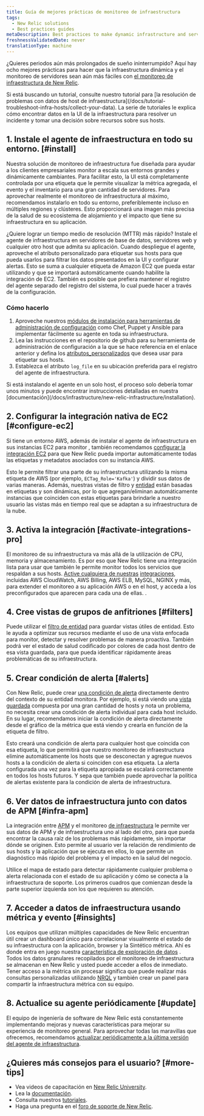 ```yaml
---
title: Guía de mejores prácticas de monitoreo de infraestructura
tags:
  - New Relic solutions
  - Best practices guides
metaDescription: Best practices to make dynamic infrastructure and server monitoring even easier with New Relic.
freshnessValidatedDate: never
translationType: machine
---
```


¿Quieres periodos aún más prolongados de sueño ininterrumpido? Aquí hay ocho mejores prácticas para hacer que la infraestructura dinámica y el monitoreo de servidores sean aún más fáciles con [el monitoreo de infraestructura de New Relic](https://newrelic.com/infrastructure).

<Callout variant="tip">
  Si está buscando un tutorial, consulte nuestro tutorial para [la resolución de problemas con datos de host de infraestructura](/docs/tutorial-troubleshoot-infra-hosts/collect-your-data). La serie de tutoriales le explica cómo encontrar datos en la UI de la infraestructura para resolver un incidente y tomar una decisión sobre recursos sobre sus hosts.
</Callout>

## 1. Instale el agente de infraestructura en todo su entorno. [#install]

Nuestra solución de monitoreo de infraestructura fue diseñada para ayudar a los clientes empresariales monitor a escala sus entornos grandes y dinámicamente cambiantes. Para facilitar esto, la UI está completamente controlada por una etiqueta que le permite visualizar la métrica agregada, el evento y el inventario para una gran cantidad de servidores. Para aprovechar realmente el monitoreo de infraestructura al máximo, recomendamos instalarlo en todo su entorno, preferiblemente incluso en múltiples regiones y clústeres. Esto proporcionará una imagen más precisa de la salud de su ecosistema de alojamiento y el impacto que tiene su infraestructura en su aplicación.

¿Quiere lograr un tiempo medio de resolución (MTTR) más rápido? Instale el agente de infraestructura en servidores de base de datos, servidores web y cualquier otro host que admita su aplicación. Cuando despliegue el agente, aproveche el atributo personalizado para etiquetar sus hosts para que pueda usarlos para filtrar los datos presentados en la UI y configurar alertas. Esto se suma a cualquier etiqueta de Amazon EC2 que pueda estar utilizando y que se importará automáticamente cuando habilite la integración de EC2. También es posible que prefiera mantener el registro del agente separado del registro del sistema, lo cual puede hacer a través de la configuración.

### Cómo hacerlo

1. Aproveche nuestros [módulos de instalación para herramientas de administración de configuración](/docs/infrastructure/new-relic-infrastructure/config-management-tools) como Chef, Puppet y Ansible para implementar fácilmente su agente en toda su infraestructura.
2. Lea las instrucciones en el repositorio de github para su herramienta de administración de configuración a la que se hace referencia en el enlace anterior y defina los [atributos_personalizados](/docs/infrastructure/new-relic-infrastructure/configuration/configure-infrastructure-agent#attributes) que desea usar para etiquetar sus hosts.
3. Establezca el atributo `log_file` en su ubicación preferida para el registro del agente de infraestructura.

<Callout variant="tip">
  Si está instalando el agente en un solo host, el proceso solo debería tomar unos minutos y puede encontrar instrucciones detalladas en nuestra [documentación](/docs/infrastructure/new-relic-infrastructure/installation).
</Callout>

## 2. Configurar la integración nativa de EC2 [#configure-ec2]

Si tiene un entorno AWS, además de instalar el agente de infraestructura en sus instancias EC2 para monitor , también recomendamos [configurar la integración EC2](/docs/infrastructure/infrastructure-integrations/amazon-integrations/aws-ec2-integration) para que New Relic pueda importar automáticamente todas las etiquetas y metadatos asociados con su instancia AWS.

Esto le permite filtrar una parte de su infraestructura utilizando la misma etiqueta de AWS (por ejemplo, `ECTag_Role='Kafka'`) y dividir sus datos de varias maneras. Además, nuestras vistas de filtro <InlinePopover type="alerts"/>y [entidad](/docs/new-relic-solutions/new-relic-one/core-concepts/search-filter-entities) están basadas en etiquetas y son dinámicas, por lo que agregan/eliminan automáticamente instancias que coinciden con estas etiquetas para brindarle a nuestro usuario las vistas más en tiempo real que se adaptan a su infraestructura de la nube.

## 3. Activa la integración [#activate-integrations-pro]

El monitoreo de su infraestructura va más allá de la utilización de CPU, memoria y almacenamiento. Es por eso que New Relic tiene una integración lista para usar que también le permite monitor todos los servicios que respaldan a sus hosts. [Active cualquiera de nuestras](/docs/infrastructure-integrations-aws-configuration) [integraciones](/docs/infrastructure-integrations-aws-configuration), incluidas AWS CloudWatch, AWS Billing, AWS ELB, MySQL, NGINX y más, para extender el monitoreo a su aplicación AWS o en el host, y acceda a los <InlinePopover type="dashboards"/>preconfigurados que aparecen para cada una de ellas. .

## 4. Cree vistas de grupos de anfitriones [#filters]

Puede utilizar el [filtro de entidad](/docs/new-relic-solutions/new-relic-one/core-concepts/search-filter-entities) para guardar vistas útiles de entidad. Esto le ayuda a optimizar sus recursos mediante el uso de una vista enfocada para monitor, detectar y resolver problemas de manera proactiva. También podrá ver el estado de salud codificado por colores de cada host dentro de esa vista guardada, para que pueda identificar rápidamente áreas problemáticas de su infraestructura.

## 5. Crear condición de alerta [#alerts]

Con New Relic, puede crear [una condición de alerta](/docs/alerts/new-relic-alerts/getting-started/alerts-glossary#alert-condition) directamente dentro del contexto de su entidad monitora. Por ejemplo, si está viendo una [vista guardada](/docs/new-relic-solutions/new-relic-one/core-concepts/search-filter-entities) compuesta por una gran cantidad de hosts y nota un problema, no necesita crear una condición de alerta individual para cada host incluido. En su lugar, recomendamos iniciar la condición de alerta directamente desde el gráfico de la métrica que está viendo y crearla en función de la etiqueta de filtro.

Esto creará una condición de alerta para cualquier host que coincida con esa etiqueta, lo que permitirá que nuestro monitoreo de infraestructura elimine automáticamente los hosts que se desconectan y agregue nuevos hosts a la condición de alerta si coinciden con esa etiqueta. La alerta configurada una vez para la etiqueta apropiada se escalará correctamente en todos los hosts futuros. Y sepa que también puede aprovechar la política de alertas existente para la condición de alerta de infraestructura.

## 6. Ver datos de infraestructura junto con datos de APM [#infra-apm]

La integración entre [APM](/docs/apm/new-relic-apm/getting-started/welcome-new-relic-apm) y el monitoreo [de infraestructura](/docs/infrastructure/new-relic-infrastructure/getting-started/welcome-new-relic-infrastructure) le permite ver sus datos de APM y de infraestructura uno al lado del otro, para que pueda encontrar la causa raíz de los problemas más rápidamente, sin importar dónde se originen. Esto permite al usuario ver la relación de rendimiento de sus hosts y la aplicación que se ejecuta en ellos, lo que permite un diagnóstico más rápido del problema y el impacto en la salud del negocio.

Utilice el mapa de estado para detectar rápidamente cualquier problema o alerta relacionada con el estado de su aplicación y cómo se conecta a la infraestructura de soporte. Los primeros cuadros que comienzan desde la parte superior izquierda son los que requieren su atención.

## 7. Acceder a datos de infraestructura usando métrica y evento [#insights]

Los equipos que utilizan múltiples capacidades de New Relic encuentran útil crear un dashboard único para correlacionar visualmente el estado de su infraestructura con la aplicación, browser y la Sintético métrica. Ahí es donde entra en juego nuestra [característica de exploración de datos](/docs/query-your-data/explore-query-data/data-explorer/introduction-data-explorer) . Todos los datos granulares recopilados por el monitoreo de infraestructura se almacenan en New Relic y usted puede acceder a ellos de inmediato. Tener acceso a la métrica sin procesar significa que puede realizar más consultas personalizadas utilizando [NRQL](/docs/insights/nrql-new-relic-query-language/using-nrql/introduction-nrql) y también crear un panel para compartir la infraestructura métrica con su equipo.

## 8. Actualice su agente periódicamente [#update]

El equipo de ingeniería de software de New Relic está constantemente implementando mejoras y nuevas características para mejorar su experiencia de monitoreo general. Para aprovechar todas las maravillas que ofrecemos, recomendamos [actualizar periódicamente a la última versión del agente de infraestructura](/docs/infrastructure/install-configure-manage-infrastructure/update-or-uninstall/update-infrastructure-agent).

## ¿Quieres más consejos para el usuario? [#more-tips]

* Vea videos de capacitación en [New Relic University](https://learn.newrelic.com/).
* Lea la [documentación](/docs/infrastructure).
* Consulta nuestros [tutoriales](https://newrelic.com/resources/tutorials).
* Haga una pregunta en el [foro de soporte de New Relic](https://discuss.newrelic.com/).
